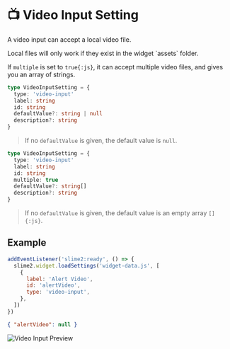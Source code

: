 
# 📺 Video Input Setting

A video input can accept a local video file.

<Callout type='warning'>
  Local files will only work if they exist in the widget `assets` folder.
</Callout>

If `multiple` is set to `true{:js}`, it can accept multiple video files, and gives you an array of strings.

```ts filename="Setting Definition"
type VideoInputSetting = {
  type: 'video-input'
  label: string
  id: string
  defaultValue?: string | null
  description?: string
}
```

> If no `defaultValue` is given, the default value is `null`.

```ts filename="Setting Definition" {5-6}
type VideoInputSetting = {
  type: 'video-input'
  label: string
  id: string
  multiple: true
  defaultValue?: string[]
  description?: string
}
```

> If no `defaultValue` is given, the default value is an empty array `[]{:js}`.

## Example

```js filename="JavaScript"
addEventListener('slime2:ready', () => {
  slime2.widget.loadSettings('widget-data.js', [
    {
      label: 'Alert Video',
      id: 'alertVideo',
      type: 'video-input',
    },
  ])
})
```

```json filename="Initial Data"
{ "alertVideo": null }
```

![Video Input Preview](/previews/video-input.png)
